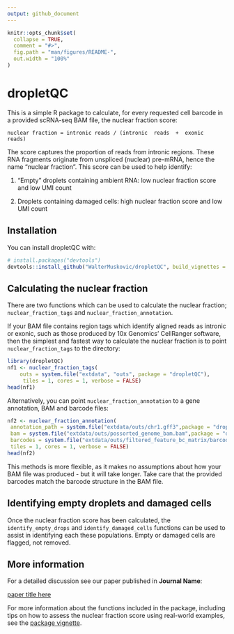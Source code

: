 ```yaml
---
output: github_document
---
```


<!-- README.md is generated from README.Rmd. Please edit that file -->

```r
knitr::opts_chunk$set(
  collapse = TRUE,
  comment = "#>",
  fig.path = "man/figures/README-",
  out.width = "100%"
)
```

# dropletQC

<!-- badges: start -->
<!-- badges: end -->

This is a simple R package to calculate, for every requested cell barcode in a provided scRNA-seq BAM file, the nuclear fraction score:

    nuclear fraction = intronic reads / (intronic  reads  +  exonic  reads)

The score captures the proportion of reads from intronic regions. These RNA fragments originate from unspliced (nuclear) pre-mRNA, hence the name "nuclear fraction". This score can be used to help identify:

 1. "Empty" droplets containing ambient RNA: low nuclear fraction score and low UMI count
 
 2. Droplets containing damaged cells: high nuclear fraction score and low UMI count


## Installation

You can install dropletQC with:

``` r
# install.packages("devtools")
devtools::install_github("WalterMuskovic/dropletQC", build_vignettes = TRUE)
```

## Calculating the nuclear fraction

There are two functions which can be used to calculate the nuclear fraction; `nuclear_fraction_tags` and `nuclear_fraction_annotation`. 

If your BAM file contains region tags which identify aligned reads as intronic or exonic, such as those produced by 10x Genomics' CellRanger software, then the simplest and fastest way to calculate the nuclear fraction is to point `nuclear_fraction_tags` to the directory:

```r
library(dropletQC)
nf1 <- nuclear_fraction_tags(
    outs = system.file("extdata", "outs", package = "dropletQC"),
     tiles = 1, cores = 1, verbose = FALSE)
head(nf1)
```

Alternatively, you can point `nuclear_fraction_annotation` to a gene annotation, BAM and barcode files:
```r
nf2 <- nuclear_fraction_annotation(
 annotation_path = system.file("extdata/outs/chr1.gff3",package = "dropletQC"),
 bam = system.file("extdata/outs/possorted_genome_bam.bam",package = "dropletQC"),
 barcodes = system.file("extdata/outs/filtered_feature_bc_matrix/barcodes.tsv.gz",package = "dropletQC"),
 tiles = 1, cores = 1, verbose = FALSE)
head(nf2)
```
This methods is more flexible, as it makes no assumptions about how your BAM file was produced - but it will take longer.
Take care that the provided barcodes match the barcode structure in the BAM file.

## Identifying empty droplets and damaged cells

Once the nuclear fraction score has been calculated, the `identify_empty_drops` and `identify_damaged_cells` functions can be used to assist in identifying each these populations. Empty or damaged cells are flagged, not removed.


## More information

For a detailed discussion see our paper published in **Journal Name**:

[paper title here](https://www.google.com)

For more information about the functions included in the package, including tips on how to assess the nuclear fraction score using real-world examples, see the [package vignette](https://waltermuskovic.github.io/dropletQC/articles/dropletQC.html).

